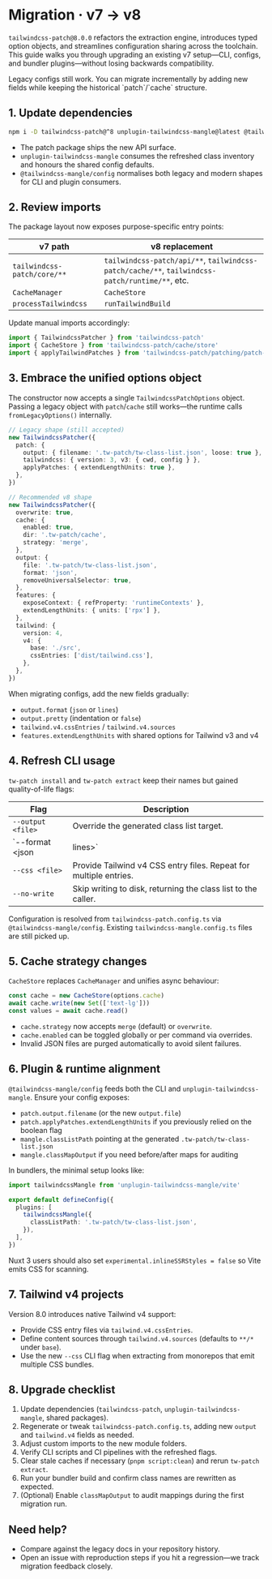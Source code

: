 
# Migration · v7 → v8

`tailwindcss-patch@8.0.0` refactors the extraction engine, introduces typed option objects, and streamlines configuration sharing across the toolchain. This guide walks you through upgrading an existing v7 setup—CLI, configs, and bundler plugins—without losing backwards compatibility.

<Callout type="info">
Legacy configs still work. You can migrate incrementally by adding new fields while keeping the historical `patch`/`cache` structure.
</Callout>

## 1. Update dependencies

```sh npm2yarn
npm i -D tailwindcss-patch@^8 unplugin-tailwindcss-mangle@latest @tailwindcss-mangle/config@latest @tailwindcss-mangle/core@latest
```

- The patch package ships the new API surface.
- `unplugin-tailwindcss-mangle` consumes the refreshed class inventory and honours the shared config defaults.
- `@tailwindcss-mangle/config` normalises both legacy and modern shapes for CLI and plugin consumers.

## 2. Review imports

The package layout now exposes purpose-specific entry points:

| v7 path | v8 replacement |
| --- | --- |
| `tailwindcss-patch/core/**` | `tailwindcss-patch/api/**`, `tailwindcss-patch/cache/**`, `tailwindcss-patch/runtime/**`, etc. |
| `CacheManager` | `CacheStore` |
| `processTailwindcss` | `runTailwindBuild` |

Update manual imports accordingly:

```ts
import { TailwindcssPatcher } from 'tailwindcss-patch'
import { CacheStore } from 'tailwindcss-patch/cache/store'
import { applyTailwindPatches } from 'tailwindcss-patch/patching/patch-runner'
```

## 3. Embrace the unified options object

The constructor now accepts a single `TailwindcssPatchOptions` object. Passing a legacy object with `patch`/`cache` still works—the runtime calls `fromLegacyOptions()` internally.

```ts
// Legacy shape (still accepted)
new TailwindcssPatcher({
  patch: {
    output: { filename: '.tw-patch/tw-class-list.json', loose: true },
    tailwindcss: { version: 3, v3: { cwd, config } },
    applyPatches: { extendLengthUnits: true },
  },
})

// Recommended v8 shape
new TailwindcssPatcher({
  overwrite: true,
  cache: {
    enabled: true,
    dir: '.tw-patch/cache',
    strategy: 'merge',
  },
  output: {
    file: '.tw-patch/tw-class-list.json',
    format: 'json',
    removeUniversalSelector: true,
  },
  features: {
    exposeContext: { refProperty: 'runtimeContexts' },
    extendLengthUnits: { units: ['rpx'] },
  },
  tailwind: {
    version: 4,
    v4: {
      base: './src',
      cssEntries: ['dist/tailwind.css'],
    },
  },
})
```

When migrating configs, add the new fields gradually:

- `output.format` (`json` or `lines`)
- `output.pretty` (indentation or `false`)
- `tailwind.v4.cssEntries` / `tailwind.v4.sources`
- `features.extendLengthUnits` with shared options for Tailwind v3 and v4

## 4. Refresh CLI usage

`tw-patch install` and `tw-patch extract` keep their names but gained quality-of-life flags:

| Flag | Description |
| --- | --- |
| `--output <file>` | Override the generated class list target. |
| `--format <json|lines>` | Emit JSON (default) or newline-delimited text. |
| `--css <file>` | Provide Tailwind v4 CSS entry files. Repeat for multiple entries. |
| `--no-write` | Skip writing to disk, returning the class list to the caller. |

Configuration is resolved from `tailwindcss-patch.config.ts` via `@tailwindcss-mangle/config`. Existing `tailwindcss-mangle.config.ts` files are still picked up.

## 5. Cache strategy changes

`CacheStore` replaces `CacheManager` and unifies async behaviour:

```ts
const cache = new CacheStore(options.cache)
await cache.write(new Set(['text-lg']))
const values = await cache.read()
```

- `cache.strategy` now accepts `merge` (default) or `overwrite`.
- `cache.enabled` can be toggled globally or per command via overrides.
- Invalid JSON files are purged automatically to avoid silent failures.

## 6. Plugin & runtime alignment

`@tailwindcss-mangle/config` feeds both the CLI and `unplugin-tailwindcss-mangle`. Ensure your config exposes:

- `patch.output.filename` (or the new `output.file`)
- `patch.applyPatches.extendLengthUnits` if you previously relied on the boolean flag
- `mangle.classListPath` pointing at the generated `.tw-patch/tw-class-list.json`
- `mangle.classMapOutput` if you need before/after maps for auditing

In bundlers, the minimal setup looks like:

```ts
import tailwindcssMangle from 'unplugin-tailwindcss-mangle/vite'

export default defineConfig({
  plugins: [
    tailwindcssMangle({
      classListPath: '.tw-patch/tw-class-list.json',
    }),
  ],
})
```

Nuxt 3 users should also set `experimental.inlineSSRStyles = false` so Vite emits CSS for scanning.

## 7. Tailwind v4 projects

Version 8.0 introduces native Tailwind v4 support:

- Provide CSS entry files via `tailwind.v4.cssEntries`.
- Define content sources through `tailwind.v4.sources` (defaults to `**/*` under `base`).
- Use the new `--css` CLI flag when extracting from monorepos that emit multiple CSS bundles.

## 8. Upgrade checklist

1. Update dependencies (`tailwindcss-patch`, `unplugin-tailwindcss-mangle`, shared packages).
2. Regenerate or tweak `tailwindcss-patch.config.ts`, adding new `output` and `tailwind.v4` fields as needed.
3. Adjust custom imports to the new module folders.
4. Verify CLI scripts and CI pipelines with the refreshed flags.
5. Clear stale caches if necessary (`pnpm script:clean`) and rerun `tw-patch extract`.
6. Run your bundler build and confirm class names are rewritten as expected.
7. (Optional) Enable `classMapOutput` to audit mappings during the first migration run.

## Need help?

- Compare against the legacy docs in your repository history.
- Open an issue with reproduction steps if you hit a regression—we track migration feedback closely.
